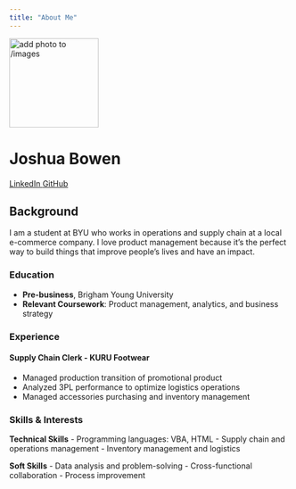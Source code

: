 ```yaml
---
title: "About Me"
---
```


::: {.hero-banner .text-center}

<img src="images/profile.jpg" alt="add photo to /images" class="rounded-circle mb-3" width="160">

<h1>Joshua Bowen</h1>

<a href="https://www.linkedin.com/in/joshua-bowen-48a440175/" class="btn btn-outline-primary btn-sm" target="_blank">
  <i class="fab fa-linkedin"></i> LinkedIn
</a>
<a href="https://github.com/Jaquosh" class="btn btn-outline-primary btn-sm" target="_blank">
  <i class="fab fa-github"></i> GitHub
</a>

:::

## Background

I am a student at BYU who works in operations and supply chain at a local e-commerce company. I love product management because it's the perfect way to build things that improve people's lives and have an impact.

### Education

- **Pre-business**, Brigham Young University
- **Relevant Coursework**: Product management, analytics, and business strategy

### Experience

#### Supply Chain Clerk - KURU Footwear

- Managed production transition of promotional product
- Analyzed 3PL performance to optimize logistics operations
- Managed accessories purchasing and inventory management

### Skills & Interests

**Technical Skills**
- Programming languages: VBA, HTML
- Supply chain and operations management
- Inventory management and logistics

**Soft Skills**
- Data analysis and problem-solving
- Cross-functional collaboration
- Process improvement

